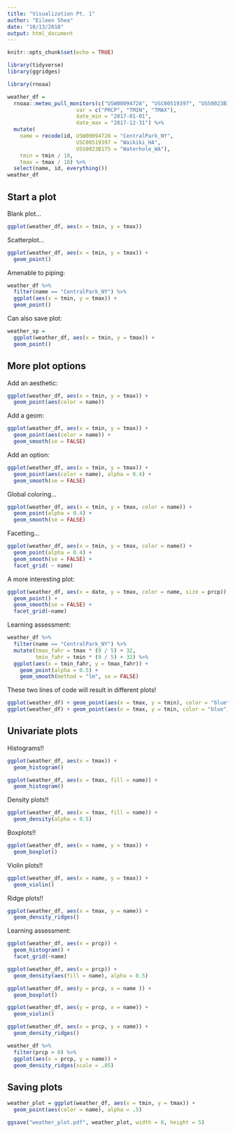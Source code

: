 ```yaml
---
title: "Visualization Pt. 1"
author: "Eileen Shea"
date: "10/13/2018"
output: html_document
---
```


```r
knitr::opts_chunk$set(echo = TRUE)

library(tidyverse)
library(ggridges)
```

```r
library(rnoaa)

weather_df = 
  rnoaa::meteo_pull_monitors(c("USW00094728", "USC00519397", "USS0023B17S"),
                      var = c("PRCP", "TMIN", "TMAX"), 
                      date_min = "2017-01-01",
                      date_max = "2017-12-31") %>%
  mutate(
    name = recode(id, USW00094728 = "CentralPark_NY", 
                      USC00519397 = "Waikiki_HA",
                      USS0023B17S = "Waterhole_WA"),
    tmin = tmin / 10,
    tmax = tmax / 10) %>%
  select(name, id, everything())
weather_df
```

## Start a plot

Blank plot...

```r
ggplot(weather_df, aes(x = tmin, y = tmax))
```

Scatterplot...

```r
ggplot(weather_df, aes(x = tmin, y = tmax)) + 
  geom_point()
```

Amenable to piping:

```r
weather_df %>% 
  filter(name == "CentralPark_NY") %>% 
  ggplot(aes(x = tmin, y = tmax)) +
  geom_point()
```

Can also save plot:

```r
weather_sp =
  ggplot(weather_df, aes(x = tmin, y = tmax)) + 
  geom_point()
```


## More plot options

Add an aesthetic:

```r
ggplot(weather_df, aes(x = tmin, y = tmax)) + 
  geom_point(aes(color = name))
```

Add a geom:

```r
ggplot(weather_df, aes(x = tmin, y = tmax)) + 
  geom_point(aes(color = name)) +
  geom_smooth(se = FALSE)
```

Add an option:

```r
ggplot(weather_df, aes(x = tmin, y = tmax)) + 
  geom_point(aes(color = name), alpha = 0.4) +
  geom_smooth(se = FALSE)
```

Global coloring...

```r
ggplot(weather_df, aes(x = tmin, y = tmax, color = name)) + 
  geom_point(alpha = 0.4) +
  geom_smooth(se = FALSE)
```

Facetting...

```r
ggplot(weather_df, aes(x = tmin, y = tmax, color = name)) + 
  geom_point(alpha = 0.4) +
  geom_smooth(se = FALSE) +
  facet_grid( ~ name)
```

A more interesting plot:

```r
ggplot(weather_df, aes(x = date, y = tmax, color = name, size = prcp)) +
  geom_point() +
  geom_smooth(se = FALSE) +
  facet_grid(~name)
```

Learning assessment:

```r
weather_df %>% 
  filter(name == "CentralPark_NY") %>% 
  mutate(tmax_fahr = tmax * (9 / 5) + 32,
         tmin_fahr = tmin * (9 / 5) + 32) %>%
  ggplot(aes(x = tmin_fahr, y = tmax_fahr)) +
    geom_point(alpha = 0.5) +
    geom_smooth(method = "lm", se = FALSE)
```

These two lines of code will result in different plots!

```r
ggplot(weather_df) + geom_point(aes(x = tmax, y = tmin), color = "blue")
ggplot(weather_df) + geom_point(aes(x = tmax, y = tmin, color = "blue"))
```


## Univariate plots

Histograms!!

```r
ggplot(weather_df, aes(x = tmax)) +
  geom_histogram()
```

```r
ggplot(weather_df, aes(x = tmax, fill = name)) +
  geom_histogram()
```


Density plots!!

```r
ggplot(weather_df, aes(x = tmax, fill = name)) +
  geom_density(alpha = 0.5)
```

Boxplots!!

```r
ggplot(weather_df, aes(x = name, y = tmax)) +
  geom_boxplot()
```

Violin plots!!

```r
ggplot(weather_df, aes(x = name, y = tmax)) +
  geom_violin()
```

Ridge plots!!

```r
ggplot(weather_df, aes(x = tmax, y = name)) +
  geom_density_ridges()
```

Learning assessment:

```r
ggplot(weather_df, aes(x = prcp)) +
  geom_histogram() +
  facet_grid(~name)

ggplot(weather_df, aes(x = prcp)) +
  geom_density(aes(fill = name), alpha = 0.5)

ggplot(weather_df, aes(y = prcp, x = name )) +
  geom_boxplot()

ggplot(weather_df, aes(y = prcp, x = name)) +
  geom_violin()

ggplot(weather_df, aes(x = prcp, y = name)) +
  geom_density_ridges()
```

```r
weather_df %>% 
  filter(prcp > 0) %>% 
  ggplot(aes(x = prcp, y = name)) + 
  geom_density_ridges(scale = .85)
```


## Saving plots

```r
weather_plot = ggplot(weather_df, aes(x = tmin, y = tmax)) + 
  geom_point(aes(color = name), alpha = .5) 

ggsave("weather_plot.pdf", weather_plot, width = 8, height = 5)
```



